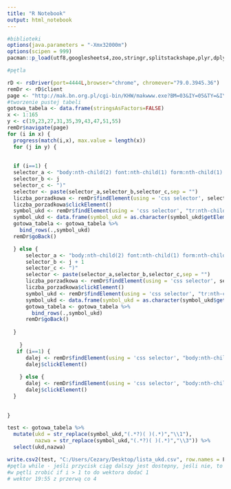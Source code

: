 ```yaml
---
title: "R Notebook"
output: html_notebook
---
```



```r
#biblioteki
options(java.parameters = "-Xmx32000m")
options(scipen = 999)
pacman::p_load(utf8,googlesheets4,zoo,stringr,splitstackshape,plyr,dplyr,sqldf,stringdist,fuzzyjoin,data.table,svMisc,tidyverse,RJDBC,arrangements,tokenizers,RSelenium)

#pętla

rD <- rsDriver(port=4444L,browser="chrome", chromever="79.0.3945.36")
remDr <- rD$client
page <- "http://mak.bn.org.pl/cgi-bin/KHW/makwww.exe?BM=03&IY=05&TY=&IY=01&TY=821&IY=02&TY=&OY=I&SY=szukaj&I1=01&TZ=&I2=&OZ=I&YY=1"
#tworzenie pustej tabeli
gotowa_tabela <- data.frame(stringsAsFactors=FALSE)
x <- 1:165
y <- c(19,23,27,31,35,39,43,47,51,55)
remDr$navigate(page)
for (i in x) {
  progress(match(i,x), max.value = length(x)) 
  for (j in y) {
    
  
  if (i==1) {
  selector_a <- "body:nth-child(2) font:nth-child(1) form:nth-child(1) > input.submit5:nth-child("
  selector_b <- j
  selector_c <- ")"
  selector <- paste(selector_a,selector_b,selector_c,sep = "")
  liczba_porzadkowa <- remDr$findElement(using = 'css selector', selector)
  liczba_porzadkowa$clickElement()
  symbol_ukd <- remDr$findElement(using = 'css selector', "tr:nth-child(1) b")
  symbol_ukd <- data.frame(symbol_ukd = as.character(symbol_ukd$getElementText()))
  gotowa_tabela <- gotowa_tabela %>%
    bind_rows(.,symbol_ukd)
  remDr$goBack()

  } else {
      selector_a <- "body:nth-child(2) font:nth-child(1) form:nth-child(1) > input.submit5:nth-child("
      selector_b <- j + 1
      selector_c <- ")"
      selector <- paste(selector_a,selector_b,selector_c,sep = "")
      liczba_porzadkowa <- remDr$findElement(using = 'css selector', selector)
      liczba_porzadkowa$clickElement()
      symbol_ukd <- remDr$findElement(using = 'css selector', "tr:nth-child(1) b")
      symbol_ukd <- data.frame(symbol_ukd = as.character(symbol_ukd$getElementText()))
      gotowa_tabela <- gotowa_tabela %>%
        bind_rows(.,symbol_ukd)
      remDr$goBack()
      
  }
    
    }
   if (i==1) {
      dalej <- remDr$findElement(using = 'css selector', "body:nth-child(2) font:nth-child(1) form:nth-child(1) > input.submit6:nth-child(64)")
      dalej$clickElement()
      
    } else {
      dalej <- remDr$findElement(using = 'css selector', "body:nth-child(2) font:nth-child(1) form:nth-child(1) > input.submit6:nth-child(65)")
      dalej$clickElement() 
  }
  
  
}

test <- gotowa_tabela %>%
  mutate(ukd = str_replace(symbol_ukd,"(.*?)( )(.*)","\\1"),
         nazwa = str_replace(symbol_ukd,"(.*?)( )(.*)","\\3")) %>%
  select(ukd,nazwa)

write.csv2(test, "C:/Users/Cezary/Desktop/lista_ukd.csv", row.names = F, na = '', fileEncoding = 'Windows-1250')
#pętla while - jeśli przycisk ciąg dalszy jest dostepny, jeśli nie, to koniec
#w pętli zrobić if i > 1 to do wektora dodać 1
# wektor 19:55 z przerwą co 4
```


